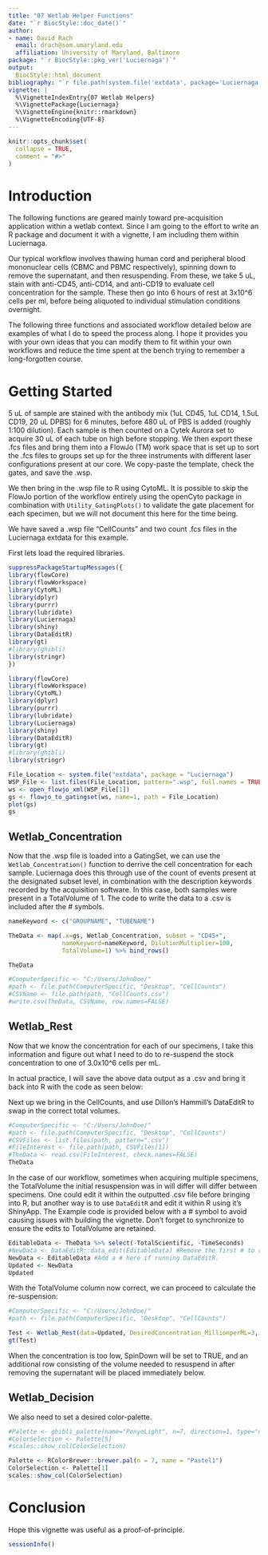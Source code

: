 ```yaml
---
title: "07 Wetlab Helper Functions"
date: "`r BiocStyle::doc_date()`"
author:
- name: David Rach
  email: drach@som.umaryland.edu
  affiliation: University of Maryland, Baltimore
package: "`r BiocStyle::pkg_ver('Luciernaga')`"
output:
  BiocStyle::html_document
bibliography: "`r file.path(system.file('extdata', package='Luciernaga'), 'refs.bib')`"
vignette: |
  %\VignetteIndexEntry{07 Wetlab Helpers}
  %\VignettePackage{Luciernaga}
  %\VignetteEngine{knitr::rmarkdown}
  %\VignetteEncoding{UTF-8}
---
```


```r
knitr::opts_chunk$set(
  collapse = TRUE,
  comment = "#>"
)
```

# Introduction

The following functions are geared mainly toward pre-acquisition application within a wetlab context. Since I am going to the effort to write an R package and document it with a vignette, I am including them within Luciernaga. 

Our typical workflow involves thawing human cord and peripheral blood mononuclear cells (CBMC and PBMC respectively), spinning down to remove the supernatant, and then resuspending. From these, we take 5 uL, stain with anti-CD45, anti-CD14, and anti-CD19 to evaluate cell concentration for the sample. These then go into 6 hours of rest at 3x10^6 cells per ml, before being aliquoted to individual stimulation conditions overnight. 

The following three functions and associated workflow detailed below are examples of what I do to speed the process along. I hope it provides you with your own ideas that you can modify them to fit within your own workflows and reduce the time spent at the bench trying to remember a long-forgotten course. 

# Getting Started

5 uL of sample are stained with the antibody mix (1uL CD45, 1uL CD14, 1.5uL CD19, 20 uL DPBS) for 6 minutes, before 480 uL of PBS is added (roughly 1:100 dilution). Each sample is then counted on a Cytek Aurora set to acquire 30 uL of each tube on high before stopping. We then export these .fcs files and bring them into a FlowJo (TM) work space that is set up to sort the .fcs files to groups set up for the three instruments with different laser configurations present at our core. We copy-paste the template, check the gates, and save the .wsp. 

We then bring in the .wsp file to R using CytoML. It is possible to skip the FlowJo portion of the workflow entirely using the openCyto package in combination with `Utility_GatingPlots()` to validate the gate placement for each specimen, but we will not document this here for the time being. 

We have saved a .wsp file "CellCounts" and two count .fcs files in the Luciernaga extdata for this example.

First lets load the required libraries. 

```r
suppressPackageStartupMessages({
library(flowCore)
library(flowWorkspace)
library(CytoML)
library(dplyr)
library(purrr)
library(lubridate)
library(Luciernaga)
library(shiny)
library(DataEditR)
library(gt)
#library(ghibli)
library(stringr)  
})
```

```r
library(flowCore)
library(flowWorkspace)
library(CytoML)
library(dplyr)
library(purrr)
library(lubridate)
library(Luciernaga)
library(shiny)
library(DataEditR)
library(gt)
#library(ghibli)
library(stringr)
```

```r
File_Location <- system.file("extdata", package = "Luciernaga")
WSP_File <- list.files(File_Location, pattern=".wsp", full.names = TRUE)
ws <- open_flowjo_xml(WSP_File[1])
gs <- flowjo_to_gatingset(ws, name=1, path = File_Location)
plot(gs)
gs
```

## Wetlab_Concentration

Now that the .wsp file is loaded into a GatingSet, we can use the `Wetlab_Concentration()` function to derrive the cell concentration for each sample. Luciernaga does this through use of the count of events present at the designated subset level, in combination with the description keywords recorded by the acquisition software. In this case, both samples were present in a TotalVolume of 1. The code to write the data to a .csv is included after the # symbols. 

```r
nameKeyword <- c("GROUPNAME", "TUBENAME")

TheData <- map(.x=gs, Wetlab_Concentration, subset = "CD45+",
               nameKeyword=nameKeyword, DilutionMultiplier=100,
               TotalVolume=1) %>% bind_rows()

TheData

#ComputerSpecific <- "C:/Users/JohnDoe/"
#path <- file.path(ComputerSpecific, "Desktop", "CellCounts")
#CSVName <- file.path(path, "CellCounts.csv")
#write.csv(TheData, CSVName, row.names=FALSE)
```

## Wetlab_Rest

Now that we know the concentration for each of our specimens, I take this information and figure out what I need to do to re-suspend the stock concentration to one of 3.0x10^6 cells per mL. 

In actual practice, I will save the above data output as a .csv and bring it back into R with the code as seen below:

Next up we bring in the CellCounts, and use Dillon's Hammill's DataEditR to swap in the correct total volumes. 
```r
#ComputerSpecific <- "C:/Users/JohnDoe/"
#path <- file.path(ComputerSpecific, "Desktop", "CellCounts")
#CSVFiles <- list.files(path, pattern=".csv")
#FileInterest <- file.path(path, CSVFiles[1])
#TheData <- read.csv(FileInterest, check.names=FALSE)
TheData
```
In the case of our workflow, sometimes when acquiring multiple specimens, the TotalVolume the initial resuspension was in will differ will differ between specimens. One could edit it within the outputted .csv file before bringing into R, but another way is to use `DataEditR` and edit it within R using it's ShinyApp. The Example code is provided below with a # symbol to avoid causing issues with building the vignette. Don't forget to synchronize to ensure the edits to TotalVolume are retained. 

```r
EditableData <- TheData %>% select(-TotalScientific, -TimeSeconds)
#NewData <- DataEditR::data_edit(EditableData) #Remove the first # to run
NewData <- EditableData #Add a # here if running DataEditR.
Updated <- NewData
Updated
```

With the TotalVolume column now correct, we can proceed to calculate the re-suspension:

```r
#ComputerSpecific <- "C:/Users/JohnDoe/"
#path <- file.path(ComputerSpecific, "Desktop", "CellCounts")

Test <- Wetlab_Rest(data=Updated, DesiredConcentration_MillionperML=3, MaxMLperTube=1, returntype="data", outpath=path)
gt(Test)
```
When the concentration is too low, SpinDown will be set to TRUE, and an additional row consisting of the volume needed to resuspend in after removing the supernatant will be placed immediately below. 

## Wetlab_Decision

We also need to set a desired color-palette. 

```r
#Palette <- ghibli_palette(name="PonyoLight", n=7, direction=1, type="discrete")
#ColorSelection <- Palette[5]
#scales::show_col(ColorSelection)

Palette <- RColorBrewer::brewer.pal(n = 7, name = "Pastel1")
ColorSelection <- Palette[1]
scales::show_col(ColorSelection)
```

# Conclusion

Hope this vignette was useful as a proof-of-principle. 

```r
sessionInfo()
```



